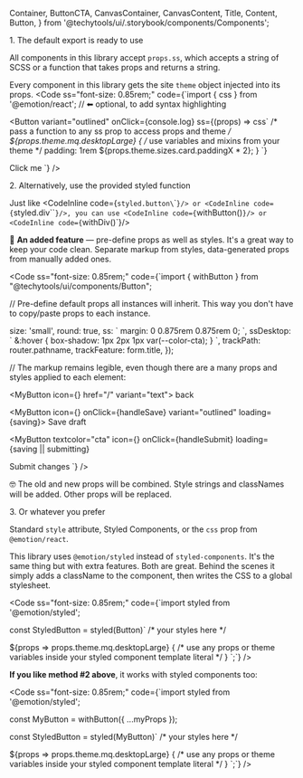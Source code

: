   Container,
  ButtonCTA,
  CanvasContainer,
  CanvasContent,
  Title,
  Content,
  Button,
} from '@techytools/ui/.storybook/components/Components';

<Meta title="Get started/Styling/How to style" />

<ThemeProvider>
<Wrapper bgcolor="dark">

<Block as="h2" ss="margin-top: 1rem;" textgradient="accent">1. The default export is ready to use</Block>

All components in this library accept `props.ss`, which accepts a string of SCSS or a function that takes props and returns a string.   

Every component in this library gets the site `theme` object injected into its props.
<Code
  ss="font-size: 0.85rem;"
  code={`import { css } from '@emotion/react'; // ⬅ optional, to add syntax highlighting
  
<Button 
  variant="outlined" 
  onClick={console.log} 
  ss={(props) => css\`
      /* pass a function to any ss prop to access props and theme */
      \${props.theme.mq.desktopLarge} {
          /* use variables and mixins from your theme */
          padding: 1rem \${props.theme.sizes.card.paddingX * 2};
      }
  \`}
>
  Click me
</Button>`}
/>

<Block as="h2" ss="margin-top: 5rem;" textgradient="accent">2. Alternatively, use the provided styled function</Block>

Just like <CodeInline code={`styled.button\`\``}/> or <CodeInline code={`styled.div\`\``}/>, you can use <CodeInline code={`withButton()`}/> or <CodeInline code={`withDiv()`}/>  

🚀 **An added feature** — pre-define <CodeInline textcolor="accent">props</CodeInline> as well as styles. It's a great way to keep your code clean. Separate markup from styles, data-generated props from manually added ones.

<Code
  ss="font-size: 0.85rem;"
  code={`import { withButton } from "@techytools/ui/components/Button";
  
// Pre-define default props all instances will inherit. This way you don't have to copy/paste props to each instance.
  
  size: 'small',
  round: true,
  ss: \`
    margin: 0 0.875rem 0.875rem 0;
  \`,
  ssDesktop: \`
    &:hover { box-shadow: 1px 2px 1px var(--color-cta); }
  \`,
  trackPath: router.pathname,
  trackFeature: form.title,
});
  
// The markup remains legible, even though there are a many props and styles applied to each element:
  
<MyButton icon={<Icon name="arrow-left" />} href="/" variant="text"> back</MyButton>
  
<MyButton icon={<Icon name="stop-watch" />} onClick={handleSave} variant="outlined" loading={saving}>
  Save draft
</MyButton>
  
<MyButton
  textcolor="cta"
  icon={<Icon name="thumbs-up" />}
  onClick={handleSubmit}
  loading={saving || submitting}
>
  Submit changes
</MyButton>
`}
/>

🤓 The old and new props will be combined. Style strings and classNames will be added. Other props will be replaced.   

<Block as="h2" ss="margin-top: 5rem;" textgradient="accent">3. Or whatever you prefer</Block>

Standard `style` attribute, Styled Components, or the `css` prop from `@emotion/react`.

This library uses `@emotion/styled` instead of `styled-components`. It's the same thing but with extra features. Both are great. Behind the scenes it simply adds a className to the component, then writes the CSS to a global stylesheet.

<Code
  ss="font-size: 0.85rem;"
  code={`import styled from '@emotion/styled';
  
const StyledButton = styled(Button)\`
  /* your styles here */
  
  \${props => props.theme.mq.desktopLarge} {
    /* use any props or theme variables inside your styled component template literal */
  }
\`;`} />

**If you like method #2 above**, it works with styled components too: 

<Code
  ss="font-size: 0.85rem;"
  code={`import styled from '@emotion/styled';
  
const MyButton = withButton({
  ...myProps
});
  
const StyledButton = styled(MyButton)\`
  /* your styles here */
  
  \${props => props.theme.mq.desktopLarge} {
    /* use any props or theme variables inside your styled component template literal */
  }
\`;`} />

</Wrapper>
</ThemeProvider>
